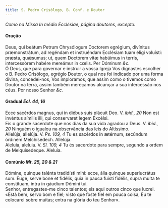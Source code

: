 ```yaml
---
title: S. Pedro Crisólogo, B. Conf. e Doutor
---
```



<em>Como na Missa In médio Ecclésiae, página doutores, excepto:</em>

<h4 class="text-center">Oração</h4>
<div class="container-fluid">
<div class="row">
<div class="col-6 dropcaps text-justify">
Deus, qui beátum Petrum Chrysólogum Doctorem egrégium, divínitus præmonstrátum, ad regéndam et instruéndam Ecclésiam tuam éligi voluísti: præsta, quǽsumus; ut, quem Doctórem vitæ habúimus in terris, intercessórem habére mereámur in cœlis. Per Dóminum <em>&c.</em>
</div>
<div class="col-6 dropcaps text-justify">
Ó Deus, que para governar e instruir a vossa Igreja Vos dignastes escolher o B. Pedro Crisólogo, egrégio Doutor, o qual nos foi indicado por uma forma divina, concedei-nos, Vos imploramos, que assim como o tivemos como Doutor na terra, assim também mereçamos alcançar a sua intercessão nos céus. Por nosso Senhor <em>&c.</em>
</div>
</div>
</div>

<h4 class="text-center">Gradual <em>Ecl. 44, 16</em></h4>
<div class="container-fluid">
<div class="row">
<div class="col-6 dropcaps text-justify">
Ecce sacérdos magnus, qui in diébus suis plácuit Deo. V. <em>ibid., 20</em> Non est invéntus símilis illi, qui conservaret legem Excélsi.
</div>
<div class="col-6 dropcaps text-justify">
Eis o grande sacerdote que nos dias da sua vida agradou a Deus. V. <em>ibid., 20</em> Ninguém o igualou na observância das leis do Altíssimo.
</div>
<div class="col-6 text-justify">
Allelúja, allelúja. V. <em>Ps. 109, 4</em> Tu es sacérdos in ætérnum, secúndum órdinem Melchísedech. Allelúja.
</div>
<div class="col-6 text-justify">
Aleluia, aleluia. V. <em>Sl. 109, 4</em> Tu és sacerdote para sempre, segundo a ordem de Melquisedeque. Aleluia.
</div>
</div>
</div>

<h4 class="text-center">Comúnio <em>Mt. 25, 20 & 21</em></h4>
<div class="container-fluid">
<div class="row">
<div class="col-6 dropcaps text-justify">
Dómine, quinque talénta tradidísti mihi: ecce, ália quinque superlucrátus sum. Euge, serve bone et fidélis, quia in pauca fuísti fidélis, supra multa te constítuam, intra in gáudium Dómini tui.
</div>
<div class="col-6 dropcaps text-justify">
Senhor, entregastes-me cinco talentos; eis aqui outros cinco que lucrei. «Está bem, servo bom e fiel; visto que foste fiel em pouca coisa, Eu te colocarei sobre muitas; entra na glória do teu Senhor».
</div>
</div>
</div>